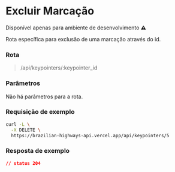 # Excluir Marcação
<p className="text-red-600">Disponível apenas para ambiente de desenvolvimento ⚠️</p>

Rota específica para exclusão de uma marcação através do id.

### Rota

> /api/keypointers/:keypointer_id

### Parâmetros

Não há parâmetros para a rota.

### Requisição de exemplo

```sh
curl -L \
  -X DELETE \
  https://brazilian-highways-api.vercel.app/api/keypointers/5
```

### Resposta de exemplo
```json
// status 204
```